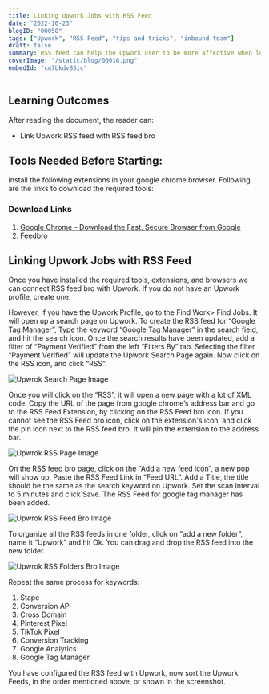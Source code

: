 ```yaml
---
title: Linking Upwork Jobs with RSS Feed
date: "2022-10-23"
blogID: "00050"
tags: ["Upwork", "RSS Feed", "tips and tricks", "inbound team"]
draft: false
summary: RSS feed can help the Upwork user to be more affective when looking for jobs on Upwork. As RSS feeds helps the user to scan through more Jobs.
coverImage: "/static/blog/00016.png"
embedId: "cm7LkdvBSic"
---
```


## Learning Outcomes

After reading the document, the reader can:

- Link Upwork RSS feed with RSS feed bro

## Tools Needed Before Starting:

Install the following extensions in your google chrome browser. Following are the links to download the required tools:

### Download Links

1. [Google Chrome - Download the Fast, Secure Browser from Google](https://www.google.com/chrome/)
2. [Feedbro](https://chrome.google.com/webstore/detail/feedbro/mefgmmbdailogpfhfblcnnjfmnpnmdfa?hl=en)

## Linking Upwork Jobs with RSS Feed

Once you have installed the required tools, extensions, and browsers we can connect RSS feed bro with Upwork. If you do not have an Upwork profile, create one.

However, if you have the Upwork Profile, go to the Find Work> Find Jobs. It will open up a search page on Upwork. To create the RSS feed for “Google Tag Manager”, Type the keyword “Google Tag Manager” in the search field, and hit the search icon. Once the search results have been updated, add a filter of “Payment Verified” from the left “Filters By” tab. Selecting the filter “Payment Verified” will update the Upwork Search Page again. Now click on the RSS icon, and click “RSS”.

![Upwrok Search Page Image](/static/blog/00050_1.png)

Once you will click on the “RSS”, it will open a new page with a lot of XML code. Copy the URL of the page from google chrome’s address bar and go to the RSS Feed Extension, by clicking on the RSS Feed bro icon. If you cannot see the RSS Feed bro icon, click on the extension's icon, and click the pin icon next to the RSS feed bro. It will pin the extension to the address bar.

![Upwrok RSS Page Image](/static/blog/00050_2.png)

On the RSS feed bro page, click on the “Add a new feed icon”, a new pop will show up. Paste the RSS Feed Link in “Feed URL”. Add a Title, the title should be the same as the search keyword on Upwork. Set the scan interval to 5 minutes and click Save. The RSS Feed for google tag manager has been added.

![Upwrok RSS Feed Bro Image](/static/blog/00050_3.png)

To organize all the RSS feeds in one folder, click on “add a new folder”, name it “Upwork” and hit Ok. You can drag and drop the RSS feed into the new folder.

![Upwrok RSS Folders Bro Image](/static/blog/00050_4.png)

Repeat the same process for keywords:

1. Stape
2. Conversion API
3. Cross Domain
4. Pinterest Pixel
5. TikTok Pixel
6. Conversion Tracking
7. Google Analytics
8. Google Tag Manager

You have configured the RSS feed with Upwork, now sort the Upwork Feeds, in the order mentioned above, or shown in the screenshot.

